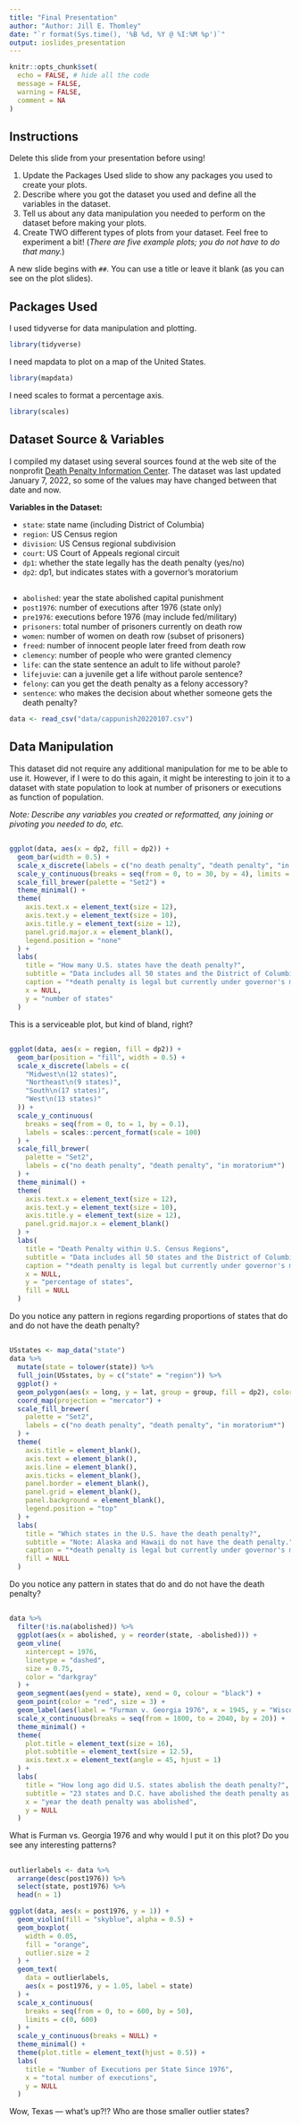 ```yaml
---
title: "Final Presentation"
author: "Author: Jill E. Thomley"
date: "`r format(Sys.time(), '%B %d, %Y @ %I:%M %p')`"
output: ioslides_presentation
---
```


```r
knitr::opts_chunk$set(
  echo = FALSE, # hide all the code
  message = FALSE,
  warning = FALSE,
  comment = NA
)
```

## Instructions

Delete this slide from your presentation before using!

1) Update the Packages Used slide to show any packages you used to create your plots. 
2) Describe where you got the dataset you used and define all the variables in the dataset.
3) Tell us about any data manipulation you needed to perform on the dataset before making your plots.
4) Create TWO different types of plots from your dataset. Feel free to experiment a bit! (*There are five example plots; you do not have to do that many.*)

A new slide begins with `##`. You can use a title or leave it blank (as you can see on the plot slides).


## Packages Used

I used tidyverse for data manipulation and plotting.

```r
library(tidyverse)
```

I need mapdata to plot on a map of the United States.

```r
library(mapdata)
```

I need scales to format a percentage axis.

```r
library(scales)
```


## Dataset Source & Variables

I compiled my dataset using several sources found at the web site of the nonprofit [Death Penalty Information Center](https://deathpenaltyinfo.org/). The dataset was last updated January 7, 2022, so some of the values may have changed between that date and now. 

**Variables in the Dataset:**

* `state`: state name (including District of Columbia)
* `region`: US Census region
* `division`: US Census regional subdivision
* `court`: US Court of Appeals regional circuit
* `dp1`: whether the state legally has the death penalty (yes/no)
* `dp2`: dp1, but indicates states with a governor’s moratorium  


## 

* `abolished`: year the state abolished capital punishment
* `post1976`: number of executions after 1976 (state only)
* `pre1976`: executions before 1976 (may include fed/military)
* `prisoners`: total number of prisoners currently on death row
* `women`: number of women on death row (subset of prisoners)
* `freed`: number of innocent people later freed from death row
* `clemency`: number of people who were granted clemency
* `life`: can the state sentence an adult to life without parole?
* `lifejuvie`: can a juvenile get a life without parole sentence?
* `felony`: can you get the death penalty as a felony accessory?
* `sentence`: who makes the decision about whether someone gets the death penalty?

```r
data <- read_csv("data/cappunish20220107.csv")
```


## Data Manipulation

This dataset did not require any additional manipulation for me to be able to use it. However, if I were to do this again, it might be interesting to join it to a dataset with state population to look at number of prisoners or executions as function of population.

*Note: Describe any variables you created or reformatted, any joining or pivoting you needed to do, etc.*


##

```r
ggplot(data, aes(x = dp2, fill = dp2)) +
  geom_bar(width = 0.5) +
  scale_x_discrete(labels = c("no death penalty", "death penalty", "in moratorium*")) +
  scale_y_continuous(breaks = seq(from = 0, to = 30, by = 4), limits = c(0, 28)) +
  scale_fill_brewer(palette = "Set2") +
  theme_minimal() +
  theme(
    axis.text.x = element_text(size = 12),
    axis.text.y = element_text(size = 10),
    axis.title.y = element_text(size = 12),
    panel.grid.major.x = element_blank(),
    legend.position = "none"
  ) +
  labs(
    title = "How many U.S. states have the death penalty?",
    subtitle = "Data includes all 50 states and the District of Columbia",
    caption = "*death penalty is legal but currently under governor's moratorium",
    x = NULL,
    y = "number of states"
  )
```

This is a serviceable plot, but kind of bland, right?


##

```r
ggplot(data, aes(x = region, fill = dp2)) +
  geom_bar(position = "fill", width = 0.5) +
  scale_x_discrete(labels = c(
    "Midwest\n(12 states)",
    "Northeast\n(9 states)",
    "South\n(17 states)",
    "West\n(13 states)"
  )) +
  scale_y_continuous(
    breaks = seq(from = 0, to = 1, by = 0.1),
    labels = scales::percent_format(scale = 100)
  ) +
  scale_fill_brewer(
    palette = "Set2",
    labels = c("no death penalty", "death penalty", "in moratorium*")
  ) +
  theme_minimal() +
  theme(
    axis.text.x = element_text(size = 12),
    axis.text.y = element_text(size = 10),
    axis.title.y = element_text(size = 12),
    panel.grid.major.x = element_blank()
  ) +
  labs(
    title = "Death Penalty within U.S. Census Regions",
    subtitle = "Data includes all 50 states and the District of Columbia",
    caption = "*death penalty is legal but currently under governor's moratorium",
    x = NULL,
    y = "percentage of states",
    fill = NULL
  )
```

Do you notice any pattern in regions regarding proportions of states that do and do not have the death penalty?


##

```r
USstates <- map_data("state")
data %>%
  mutate(state = tolower(state)) %>%
  full_join(USstates, by = c("state" = "region")) %>%
  ggplot() +
  geom_polygon(aes(x = long, y = lat, group = group, fill = dp2), color = "black") +
  coord_map(projection = "mercator") +
  scale_fill_brewer(
    palette = "Set2",
    labels = c("no death penalty", "death penalty", "in moratorium*")
  ) +
  theme(
    axis.title = element_blank(),
    axis.text = element_blank(),
    axis.line = element_blank(),
    axis.ticks = element_blank(),
    panel.border = element_blank(),
    panel.grid = element_blank(),
    panel.background = element_blank(),
    legend.position = "top"
  ) +
  labs(
    title = "Which states in the U.S. have the death penalty?",
    subtitle = "Note: Alaska and Hawaii do not have the death penalty.",
    caption = "*death penalty is legal but currently under governor's moratorium",
    fill = NULL
  )
```

Do you notice any pattern in states that do and do not have the death penalty?


##

```r
data %>%
  filter(!is.na(abolished)) %>%
  ggplot(aes(x = abolished, y = reorder(state, -abolished))) +
  geom_vline(
    xintercept = 1976,
    linetype = "dashed",
    size = 0.75,
    color = "darkgray"
  ) +
  geom_segment(aes(yend = state), xend = 0, colour = "black") +
  geom_point(color = "red", size = 3) +
  geom_label(aes(label = "Furman v. Georgia 1976", x = 1945, y = "Wisconsin")) +
  scale_x_continuous(breaks = seq(from = 1800, to = 2040, by = 20)) +
  theme_minimal() +
  theme(
    plot.title = element_text(size = 16),
    plot.subtitle = element_text(size = 12.5),
    axis.text.x = element_text(angle = 45, hjust = 1)
  ) +
  labs(
    title = "How long ago did U.S. states abolish the death penalty?",
    subtitle = "23 states and D.C. have abolished the death penalty as of April 2022",
    x = "year the death penalty was abolished",
    y = NULL
  )
```

What is Furman vs. Georgia 1976 and why would I put it on this plot? Do you see any interesting patterns?


##

```r
outlierlabels <- data %>%
  arrange(desc(post1976)) %>%
  select(state, post1976) %>%
  head(n = 1)

ggplot(data, aes(x = post1976, y = 1)) +
  geom_violin(fill = "skyblue", alpha = 0.5) +
  geom_boxplot(
    width = 0.05,
    fill = "orange",
    outlier.size = 2
  ) +
  geom_text(
    data = outlierlabels,
    aes(x = post1976, y = 1.05, label = state)
  ) +
  scale_x_continuous(
    breaks = seq(from = 0, to = 600, by = 50),
    limits = c(0, 600)
  ) +
  scale_y_continuous(breaks = NULL) +
  theme_minimal() +
  theme(plot.title = element_text(hjust = 0.5)) +
  labs(
    title = "Number of Executions per State Since 1976",
    x = "total number of executions",
    y = NULL
  )
```

Wow, Texas --- what's up?!? Who are those smaller outlier states?